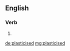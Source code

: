 ==English==

===Verb===
{{head|en}}

# {{en-past of|plasticise}}

[[de:plasticised]]
[[mg:plasticised]]